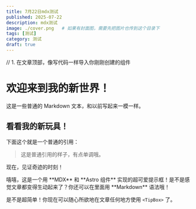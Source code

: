 ```yaml
---
title: 7月22日mdx测试
published: 2025-07-22
description: mdx测试
image: ./cover.png   # 如果有封面图，需要先把图片也传到这个目录下
tags: [测试]
category: 测试
draft: true
---
```

// 1. 在文章顶部，像写代码一样导入你刚刚创建的组件

# 欢迎来到我的新世界！

这是一些普通的 Markdown 文本，和以前写起来一模一样。

## 看看我的新玩具！

下面这个就是一个普通的引用：
> 这是普通引用的样子，有点单调哦。

现在，见证奇迹的时刻！

<TipBox>
  嘻嘻，这是一个用 **MDX** 和 **Astro 组件** 实现的超可爱提示框！是不是感觉文章都变得生动起来了？你还可以在里面用 **Markdown** 语法哦！
</TipBox>

是不是超简单！你现在可以随心所欲地在文章任何地方使用 `<TipBox>` 了。